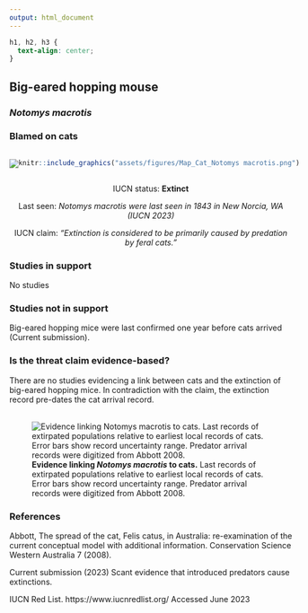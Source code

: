 ```yaml
---
output: html_document
---
```

```css
h1, h2, h3 {
  text-align: center;
}
```

## **Big-eared hopping mouse**
### *Notomys macrotis*
### Blamed on cats

:::: {style="display: flex;"}

::: {}

![](assets/photos/Notomys macrotis.png)

:::

::: {}

:::

::: {}
  ```r
  knitr::include_graphics("assets/figures/Map_Cat_Notomys macrotis.png")
  ```
:::

::::

<center>
IUCN status: **Extinct**

Last seen: *Notomys macrotis were last seen in 1843 in New Norcia, WA (IUCN 2023)*

IUCN claim: *"Extinction is considered to be primarily caused by predation by feral cats."*

</center>


### Studies in support

No studies

### Studies not in support

Big-eared hopping mice were last confirmed one year before cats arrived (Current submission).

### Is the threat claim evidence-based?

There are no studies evidencing a link between cats and the extinction of big-eared hopping mice. In contradiction with the claim, the extinction record pre-dates the cat arrival record.
<br>
<br>

![**Evidence linking *Notomys macrotis* to cats.** Last records of extirpated populations relative to earliest local records of cats. Error bars show record uncertainty range. Predator arrival records were digitized from Abbott 2008.](assets/figures/Main_Evidence_Cat_Notomys macrotis.png)

### References



Abbott, The spread of the cat, Felis catus, in Australia: re-examination of the current conceptual model with additional information. Conservation Science Western Australia 7 (2008).

Current submission (2023) Scant evidence that introduced predators cause extinctions.

IUCN Red List. https://www.iucnredlist.org/ Accessed June 2023

